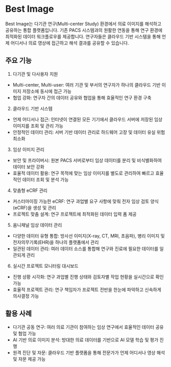 

# Best Image

Best Image는 다기관 연구(Multi-center Study) 환경에서 의료 이미지를 해석하고 공유하는 통합 플랫폼입니다. 기존 PACS 시스템과의 원활한 연동을 통해 연구 환경에 최적화된 데이터 워크플로우를 제공합니다. 연구자들은 클라우드 기반 시스템을 통해 언제 어디서나 의료 영상에 접근하고 해석 결과를 공유할 수 있습니다.


<ReactPlayer playing controls url='https://www.youtube.com/watch?v=80dy8VVnc4s' />


## 주요 기능

1. 다기관 및 다사용자 지원

- Multi-center, Multi-user: 여러 기관 및 부서의 연구자가 하나의 클라우드 기반 이미지 저장소에 동시에 접근 가능
- 협업 강화: 연구자 간의 데이터 공유와 협업을 통해 효율적인 연구 환경 구축

2. 클라우드 기반 시스템

- 언제 어디서나 접근: 인터넷이 연결된 모든 기기에서 클라우드 서버에 저장된 임상 이미지를 조회 및 관리 가능
- 안정적인 데이터 관리: 서버 기반 데이터 관리로 하드웨어 고장 및 데이터 유실 위험 최소화

3. 임상 이미지 관리

- 보안 및 프라이버시: 원본 PACS 서버로부터 임상 데이터를 분리 및 비식별화하여 데이터 보안 강화
- 효율적 데이터 활용: 연구 목적에 맞는 임상 이미지를 별도로 관리하여 빠르고 효율적인 데이터 조회 및 분석 가능

4. 맞춤형 eCRF 관리

- 커스터마이징 가능한 eCRF: 연구 과업별 요구 사항에 맞춰 전자 임상 검토 양식(eCRF)을 생성 및 관리
- 프로젝트 맞춤 설계: 연구 프로젝트에 최적화된 데이터 입력 폼 제공

5. 옴니채널 임상 데이터 관리

- 다양한 데이터 유형 통합: 방사선 이미지(X-ray, CT, MRI, 초음파), 병리 이미지 및 전자의무기록(EHR)을 하나의 플랫폼에서 관리
- 일관된 데이터 관리: 여러 데이터 소스를 통합해 연구와 진료에 필요한 데이터를 일관되게 관리

6. 실시간 프로젝트 모니터링 대시보드

- 진행 상황 시각화: 연구 과업별 진행 상태와 검토자별 작업 현황을 실시간으로 확인 가능
- 효율적 프로젝트 관리: 연구 책임자가 프로젝트 전반을 한눈에 파악하고 신속하게 의사결정 가능

## 활용 사례

- 다기관 공동 연구: 여러 의료 기관이 참여하는 임상 연구에서 효율적인 데이터 공유 및 협업 가능
- AI 기반 의료 이미지 분석: 방대한 의료 데이터를 기반으로 AI 모델 학습 및 평가 진행
- 원격 진단 및 자문: 클라우드 기반 플랫폼을 통해 전문가가 언제 어디서나 영상 해석 및 자문 제공 가능

